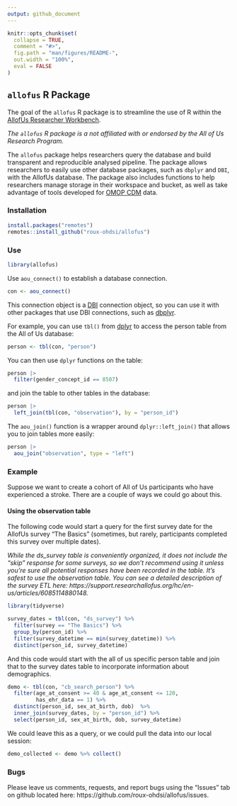 ```yaml
---
output: github_document
---
```


<!-- README.md is generated from README.Rmd. Please edit that file -->

```r
knitr::opts_chunk$set(
  collapse = TRUE,
  comment = "#>",
  fig.path = "man/figures/README-",
  out.width = "100%",
  eval = FALSE
)
```

## `allofus` R Package

The goal of the `allofus` R package is to streamline the use of R within the [AllofUs Researcher Workbench](https://www.researchallofus.org/data-tools/workbench/).

*The `allofus` R package is a not affiliated with or endorsed by the All of Us Research Program.*

The `allofus` package helps researchers query the database and build transparent and reproducible analysed pipeline. The package allows researchers to easily use other database packages, such as `dbplyr` and `DBI`, with the AllofUs database. The package also includes functions to help researchers manage storage in their workspace and bucket, as well as take advantage of tools developed for [OMOP CDM](https://www.researchallofus.org/faq/what-is-omop/) data.

### Installation

```r
install.packages("remotes")
remotes::install_github("roux-ohdsi/allofus")
```

### Use

```r
library(allofus)
```

Use `aou_connect()` to establish a database connection.
```r
con <- aou_connect()
```
This connection object is a [DBI](https://dbi.r-dbi.org/) connection object, so you can use it with other packages that use DBI connections, such as [dbplyr](https://dbplyr.tidyverse.org/).

For example, you can use `tbl()` from [dplyr](https://dplyr.tidyverse.org/) to access the person table from the All of Us database:
```r
person <- tbl(con, "person")
```

You can then use `dplyr` functions on the table:
```r
person |> 
  filter(gender_concept_id == 8507)
```

and join the table to other tables in the database:

```r
person |> 
  left_join(tbl(con, "observation"), by = "person_id")
```

The `aou_join()` function is a wrapper around `dplyr::left_join()` that allows you to join tables more easily:
```r
person |> 
  aou_join("observation", type = "left")
```

### Example

Suppose we want to create a cohort of All of Us participants who have experienced a stroke. There are a couple of ways we could go about this.



#### Using the observation table





The following code would start a query for the first survey date for the AllofUs survey "The Basics" (sometimes, but rarely, participants completed this survey over multiple dates).

*While the ds_survey table is conveniently organized, it does not include the "skip" response for some surveys, so we don't recommend using it unless you're sure all potential responses have been recorded in the table. It's safest to use the observation table. You can see a detailed description of the survey ETL here: https://support.researchallofus.org/hc/en-us/articles/6085114880148.*

```r
library(tidyverse)

survey_dates = tbl(con, "ds_survey") %>%
  filter(survey == "The Basics") %>%
  group_by(person_id) %>%
  filter(survey_datetime == min(survey_datetime)) %>%
  distinct(person_id, survey_datetime)
```

And this code would start with the all of us specific person table and join that to the survey dates table to incorporate information about demographics.

```r
demo <- tbl(con, "cb_search_person") %>%
  filter(age_at_consent >= 40 & age_at_consent <= 120,
         has_ehr_data == 1) %>%
  distinct(person_id, sex_at_birth, dob)  %>%
  inner_join(survey_dates, by = "person_id") %>%
  select(person_id, sex_at_birth, dob, survey_datetime)
```

We could leave this as a query, or we could pull the data into our local session:

```r
demo_collected <- demo %>% collect()
```

### Bugs

Please leave us comments, requests, and report bugs using the "Issues" tab on github located here: https://github.com/roux-ohdsi/allofus/issues.
